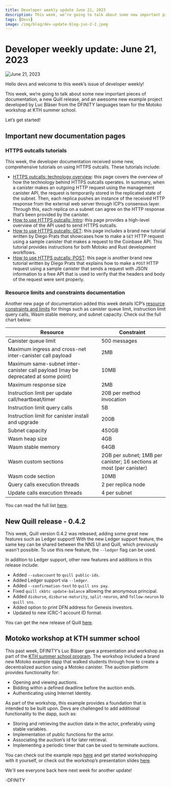 ```yaml
---
title: Developer weekly update June 21, 2023
description: This week, we’re going to talk about some new important pieces of documentation, a new Quill release, and an awesome new example project developed by Luc Bläser from the DFINITY languages team for the Motoko workshop at KTH summer school.
tags: [Devs]
image: /img/blog/dev-update-blog-jun-2-2.jpeg
---
```


# Developer weekly update: June 21, 2023


![June 21, 2023](/img/blog/dev-update-blog-jun-2-2.jpeg)

Hello devs and welcome to this week’s issue of developer weekly!

This week, we’re going to talk about some new important pieces of documentation, a new Quill release, and an awesome new example project developed by Luc Bläser from the DFINITY languages team for the Motoko workshop at KTH summer school.

Let’s get started!

## Important new documentation pages

### HTTPS outcalls tutorials

This week, the developer documentation received some new, comprehensive tutorials on using HTTPS outcalls. These tutorials include:

- [HTTPS outcalls: technology overview](https://internetcomputer.org/docs/current/developer-docs/smart-contracts/advanced-features/https-outcalls/https-outcalls-how-it-works): this page covers the overview of how the technology behind HTTPS outcalls operates. In summary, when a canister makes an outgoing HTTP request using the management canister API, the request is temporarily stored in the replicated state of the subnet. Then, each replica pushes an instance of the received HTTP response from the external web server through ICP’s consensus layer. Through this, each replica on a subnet can agree on the HTTP response that’s been provided by the canister.
- [How to use HTTPS outcalls: Intro](https://internetcomputer.org/docs/current/developer-docs/smart-contracts/advanced-features/https-outcalls/https-outcalls-how-to-use): this page provides a high-level overview of the API used to send HTTPS outcalls.
- [How to use HTTPS outcalls: GET](https://internetcomputer.org/docs/current/developer-docs/smart-contracts/advanced-features/https-outcalls/https-outcalls-get): this page includes a brand new tutorial written by Diego Prats that showcases how to make a `GET` HTTP request using a sample canister that makes a request to the Coinbase API. This tutorial provides instructions for both Motoko and Rust development workflows.
- [How to use HTTPS outcalls: POST](https://internetcomputer.org/docs/current/developer-docs/smart-contracts/advanced-features/https-outcalls/https-outcalls-post): this page is another brand new tutorial written by Diego Prats that explains how to make a `POST` HTTP request using a sample canister that sends a request with JSON information to a free API that is used to verify that the headers and body of the request were sent properly.

### Resource limits and constraints documentation
Another new page of documentation added this week details ICP’s [resource constraints and limits](https://internetcomputer.org/docs/current/developer-docs/smart-contracts/maintain/resource-limits) for things such as canister queue limit, instruction limit query calls, Wasm stable memory, and subnet capacity. Check out the full chart below:

| Resource          | Constraint            |
|-------------------|-----------------------|
| Canister queue limit | 500 messages        |
| Maximum ingress and cross-net inter-canister call payload | 2MB |
| Maximum same-subnet inter-canister call payload (may be deprecated at some point)| 10MB |
| Maximum response size | 2MB |
| Instruction limit per update call/heartbeat/timer | 20B per method invocation |
| Instruction limit query calls | 5B |
| Instruction limit for canister install and upgrade | 200B |
| Subnet capacity | 450GB |
| Wasm heap size | 4GB |
| Wasm stable memory | 64GB |
| Wasm custom sections| 2GB per subnet; 1MB per canister; 16 sections at most (per canister)|
| Wasm code section | 10MB |
| Query calls execution threads | 2 per replica node |
| Update calls execution threads| 4 per subnet |

You can read the full list [here](https://internetcomputer.org/docs/current/developer-docs/smart-contracts/maintain/resource-limits).

## New Quill release - 0.4.2

This week, Quill version 0.4.2 was released, adding some great new features such as Ledger support! With the new Ledger support feature, the same key can be shared between the NNS UI and Quill, which previously wasn't possible. To use this new feature, the `--ledger` flag can be used.

In addition to Ledger support, other new features and additions in this release include:

- Added `--subaccount` to `quill public-ids`.
- Added Ledger support via `--ledger`.
- Added `--confirmation-text` to `quill sns pay`.
- Fixed `quill ckbtc update-balance` allowing the anonymous principal.
- Added `disburse`, `disburse-maturity`, `split-neuron`, and `follow-neuron` to `quill sns`.
- Added option to print DFN address for Genesis investors.
- Updated to new ICRC-1 account ID format.

You can get the new release of Quill [here](https://github.com/dfinity/quill/releases).

## Motoko workshop at KTH summer school

This past week, DFINITY’s Luc Bläser gave a presentation and workshop as part of the [KTH summer school program](https://cysep.conf.kth.se/). The workshop included a brand new Motoko example dapp that walked students through how to create a decentralized auction using a Motoko canister. The auction platform provides functionality for:
- Opening and viewing auctions.
- Bidding within a defined deadline before the auction ends.
- Authenticating using Internet Identity.

As part of the workshop, this example provides a foundation that is intended to be built upon. Devs are challenged to add additional functionality to the dapp, such as:

- Storing and retrieving the auction data in the actor, preferably using stable variables.
- Implementation of public functions for the actor.
- Associating the auction’s id for later retrieval.
- Implementing a periodic timer that can be used to terminate auctions.

You can check out the example repo [here](https://github.com/luc-blaeser/auction) and get started workshopping with it yourself, or check out the workshop’s presentation slides [here](https://github.com/luc-blaeser/auction/blob/main/Motoko_Tutorial.pdf).

We'll see everyone back here next week for another update!

-DFINITY



